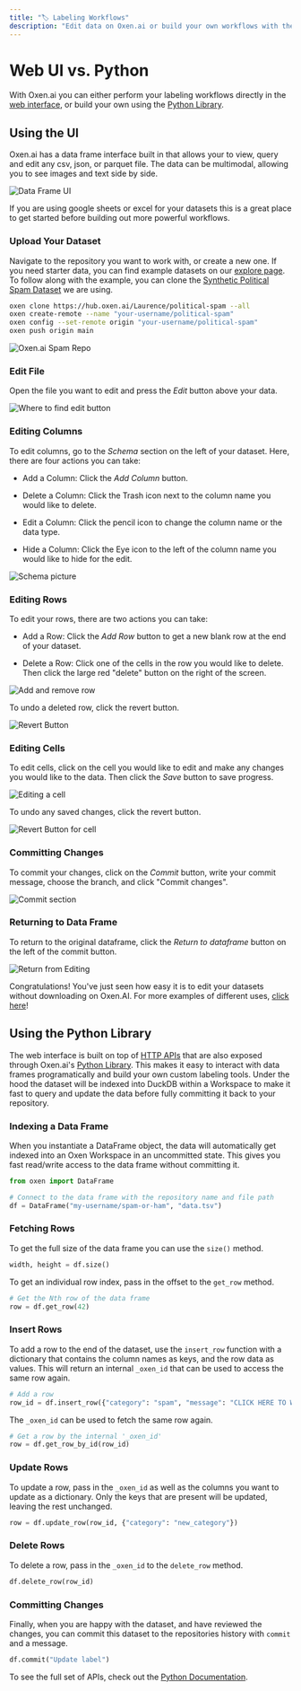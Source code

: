 ```yaml
---
title: "🏷️ Labeling Workflows"
description: "Edit data on Oxen.ai or build your own workflows with the Python Library."
---
```


# Web UI vs. Python

With Oxen.ai you can either perform your labeling workflows directly in the [web interface](https://oxen.ai), or build your own using the [Python Library](/features/labeling_data#using-the-python-library).

## Using the UI

Oxen.ai has a data frame interface built in that allows your to view, query and edit any csv, json, or parquet file. The data can be multimodal, allowing you to see images and text side by side.

![Data Frame UI](/images/image-net-example.png)

If you are using google sheets or excel for your datasets this is a great place to get started before building out more powerful workflows.

### Upload Your Dataset

Navigate to the repository you want to work with, or create a new one. If you need starter data, you can find example datasets on our [explore page](https://www.oxen.ai/explore). To follow along with the example, you can clone the [Synthetic Political Spam Dataset](https://www.oxen.ai/Laurence/political-spam) we are using.

```bash
oxen clone https://hub.oxen.ai/Laurence/political-spam --all
oxen create-remote --name "your-username/political-spam"
oxen config --set-remote origin "your-username/political-spam"
oxen push origin main
```

<img alt="Oxen.ai Spam Repo" classname="block" src="/images/spam_dataset.png" />

### Edit File

Open the file you want to edit and press the *Edit* button above your data.

<img alt="Where to find edit button" classname="block" src="/images/edit_button.png" />

### Editing Columns

To edit columns, go to the *Schema* section on the left of your dataset. Here, there are four actions you can take:

* Add a Column: Click the *Add Column* button.

* Delete a Column: Click the Trash icon next to the column name you would like to delete.

* Edit a Column: Click the pencil icon to change the column name or the data type.

* Hide a Column: Click the Eye icon to the left of the column name you would like to hide for the edit.

<img alt="Schema picture" classname="block" src="/images/columns_edit.png" />

### Editing Rows

To edit your rows, there are two actions you can take:

* Add a Row: Click the *Add Row* button to get a new blank row at the end of your dataset.

* Delete a Row: Click one of the cells in the row you would like to delete. Then click the large red "delete" button on the right of the screen.

<img alt="Add and remove row" classname="block" src="/images/add_row.png" />

To undo a deleted row, click the revert button.

<img alt="Revert Button" classname="block" src="/images/revert_button.png" />

### Editing Cells

To edit cells, click on the cell you would like to edit and make any changes you would like to the data. Then click the *Save* button to save progress.

<img alt="Editing a cell" classname="block" src="/images/edit_cell.png" />

To undo any saved changes, click the revert button.

<img alt="Revert Button for cell" classname="block" src="/images/revert_cell_changes.png" />

### Committing Changes

To commit your changes, click on the *Commit* button, write your commit message, choose the branch, and click "Commit changes".

<img alt="Commit section" classname="block" src="/images/commit_ed.png" />

### Returning to Data Frame

To return to the original dataframe, click the *Return to dataframe* button on the left of the commit button.

<img alt="Return from Editing" classname="block" src="/images/return_from_edf.png" />

Congratulations! You've just seen how easy it is to edit your datasets without downloading on Oxen.AI. For more examples of different uses, [click here](/use-cases/sentiment-analysis)!

## Using the Python Library

The web interface is built on top of [HTTP APIs](/http-api/data_frames) that are also exposed through Oxen.ai's [Python Library](/python-api/data_frame). This makes it easy to interact with data frames programatically and build your own custom labeling tools. Under the hood the dataset will be indexed into DuckDB within a Workspace to make it fast to query and update the data before fully committing it back to your repository.

### Indexing a Data Frame

When you instantiate a DataFrame object, the data will automatically get indexed into an Oxen Workspace in an uncommitted state. This gives you fast read/write access to the data frame without committing it.

```python
from oxen import DataFrame

# Connect to the data frame with the repository name and file path
df = DataFrame("my-username/spam-or-ham", "data.tsv")
```

### Fetching Rows

To get the full size of the data frame you can use the `size()` method.

```python
width, height = df.size()
```

To get an individual row index, pass in the offset to the `get_row` method.

```python
# Get the Nth row of the data frame
row = df.get_row(42)
```

### Insert Rows

To add a row to the end of the dataset, use the `insert_row` function with a dictionary that contains the column names as keys, and the row data as values. This will return an internal `_oxen_id` that can be used to access the same row again.

```python
# Add a row
row_id = df.insert_row({"category": "spam", "message": "CLICK HERE TO WIN INSTANTLY."})
```

The `_oxen_id` can be used to fetch the same row again.

```python
# Get a row by the internal '_oxen_id'
row = df.get_row_by_id(row_id)
```

### Update Rows

To update a row, pass in the `_oxen_id` as well as the columns you want to update as a dictionary. Only the keys that are present will be updated, leaving the rest unchanged.

```python
row = df.update_row(row_id, {"category": "new_category"})
```

### Delete Rows

To delete a row, pass in the `_oxen_id` to the `delete_row` method.

```python
df.delete_row(row_id)
```

### Committing Changes

Finally, when you are happy with the dataset, and have reviewed the changes, you can commit this dataset to the repositories history with `commit` and a message.

```python
df.commit("Update label")
```

To see the full set of APIs, check out the [Python Documentation](/python-api/data_frame).